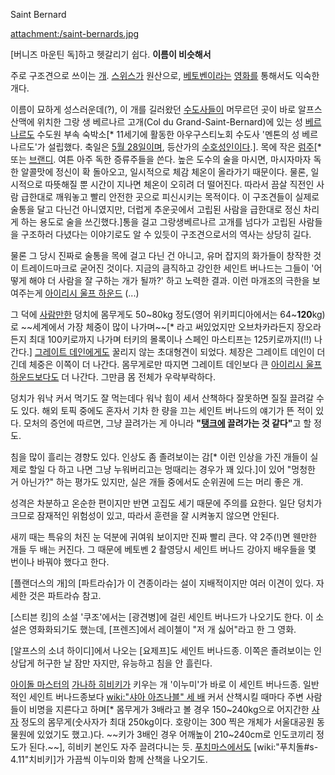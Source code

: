Saint Bernard

attachment:/saint-bernards.jpg

[버니즈 마운틴 독]하고 헷갈리기 쉽다. '''이름이 비슷해서'''

주로 구조견으로 쓰이는 [[개]]. [[스위스]]가 원산으로, [[베토벤]]이라는 [[영화]]를 통해서도 익숙한 개다.

이름이 묘하게 성스러운데(?), 이 개를 길러왔던 [[수도사]]들이 머무르던 곳이 바로 알프스 산맥에 위치한 그랑 생 베르나르 고개(Col du Grand-Saint-Bernard)에 있는 성 [[베르나르도]] 수도원 부속 숙박소[* 11세기에 활동한 아우구스티노회 수도사 '멘톤의 성 베르나르도'가 설립했다. 축일은 [[5월 28일]]이며, 등산가의 [[수호성인]]이다.]. 목에 작은 [[럼]]주[* 또는 [[브랜디]]. 여튼 아주 독한 증류주들을 쓴다. 높은 도수의 술을 마시면, 마시자마자 독한 알콜맛에 정신이 확 돌아오고, 일시적으로 체감 체온이 올라가기 때문이다. 물론, 일시적으로 따뜻해질 뿐 시간이 지나면 체온이 오히려 더 떨어진다. 따라서 끔살 직전인 사람 급한대로 깨워놓고 빨리 안전한 곳으로 피신시키는 목적이다. 이 구조견들이 실제로 술통을 달고 다닌건 아니였지만, 더럽게 추운곳에서 고립된 사람을 급한대로 정신 차리게 하는 용도로 술을 쓰긴했다.]통을 걸고 그랑생베르나르 고개를 넘다가 고립된 사람들을 구조하러 다녔다는 이야기로도 알 수 있듯이 구조견으로서의 역사는 상당히 길다. 

물론 그 당시 진짜로 술통을 목에 걸고 다닌 건 아니고, 유머 잡지의 화가들이 창작한 것이 트레이드마크로 굳어진 것이다. 지금의 큼직하고 강인한 세인트 버나드는 그들이 '어떻게 해야 더 사람을 잘 구하는 개가 될까?' 하고 노력한 결과. 이런 마개조의 극한을 보여주는게 [[아이리시 울프 하운드]] (...)

그 덕에 [[사람]]만한 덩치에 몸무게도 50~80kg 정도(영어 위키피디아에서는 64~'''120'''kg)로 ~~세계에서 가장 체중이 많이 나가며~~[* 라고 써있었지만 오브차카라든지 장오라든지 최대 100키로까지 나가며 터키의 몰록이나 스페인 마스티프는 125키로까지(!!) 나간다.] [[그레이트 데인]]에게도 꿀리지 않는 초대형견이 되었다. 체장은 그레이트 데인이 더 긴데 체중은 이쪽이 더 나간다. 몸무게로만 따지면 그레이트 데인보다 큰 [[아이리시 울프 하운드]]보다도 더 나간다. 그만큼 몸 전체가 우락부락하다.

덩치가 워낙 커서 먹기도 잘 먹는데다 워낙 힘이 세서 산책하다 잘못하면 질질 끌려갈 수도 있다. 해외 토픽 중에도 혼자서 기차 한 량을 끄는 세인트 버나드의 얘기가 뜬 적이 있다. 모처의 증언에 따르면, 그냥 끌려가는 게 아니라 '''"[[탱크]]에 끌려가는 것 같다"'''고 할 정도.

침을 많이 흘리는 경향도 있다. 인상도 좀 졸려보이는 감[* 이런 인상을 가진 개들이 실제로 할일 다 하고 나면 그냥 누워버리고는 멍때리는 경우가 꽤 있다.]이 있어 "멍청한 거 아닌가?" 하는 평가도 있지만, 실은 개들 중에서도 순위권에 드는 머리 좋은 개. 

성격은 차분하고 온순한 편이지만 반면 고집도 세기 때문에 주의를 요한다. 일단 덩치가 크므로 잠재적인 위험성이 있고, 따라서 훈련을 잘 시켜놓지 않으면 안된다.

새끼 때는 특유의 처진 눈 덕분에 귀여워 보이지만 진짜 빨리 큰다. 약 2주(!)면 웬만한 개들 두 배는 커진다. 그 때문에 베토벤 2 촬영당시 세인트 버나드 강아지 배우들을 몇 번이나 바꿔야 했다고 한다.

[플랜더스의 개]의 [파트라슈]가 이 견종이라는 설이 지배적이지만 여러 이견이 있다. 자세한 것은 파트라슈 참고.

[스티븐 킹]의 소설 '쿠조'에서는 [광견병]에 걸린 세인트 버나드가 나오기도 한다. 이 소설은 영화화되기도 했는데, [프렌즈]에서 레이첼이 "저 개 싫어"라고 한 그 영화.

[알프스의 소녀 하이디]에서 나오는 [요제프]도 세인트 버나드종. 이쪽은 졸려보이는 인상답게 허구한 날 잠만 자지만, 유능하고 침을 안 흘린다.

[[아이돌 마스터]]의 [[가나하 히비키]]가 키우는 개 '이누미'가 바로 이 세인트 버나드종. 일반적인 세인트 버나드종보다 [[wiki:"샤아 아즈나블" 세 배]] 커서 산책시킬 때마다 주변 사람들이 비명을 지른다고 하며[* 몸무게가 3배라고 볼 경우 150~240kg으로 어지간한 [[사자]] 정도의 몸무게(숫사자가 최대 250kg이다. 호랑이는 300 찍은 개체가 서울대공원 동물원에 있었기도 했고.)다. ~~키가 3배인 경우 어깨높이 210~240cm로 인도코끼리 정도가 된다.~~], 히비키 본인도 자주 끌려다니는 듯. [[푸치마스]]에서도 [wiki:"푸치돌#s-4.11"치비키]가 가끔씩 이누미와 함께 산책을 나오기도.
